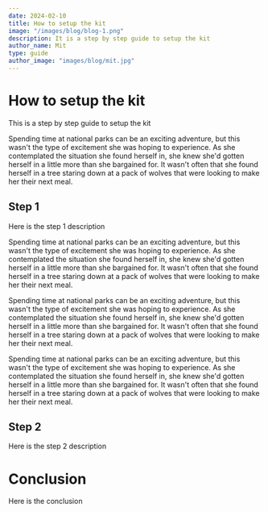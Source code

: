 ```yaml
---
date: 2024-02-10
title: How to setup the kit
image: "/images/blog/blog-1.png"
description: It is a step by step guide to setup the kit
author_name: Mit
type: guide
author_image: "images/blog/mit.jpg"
---
```


# How to setup the kit

This is a step by step guide to setup the kit

Spending time at national parks can be an exciting adventure, but this wasn't the type of excitement she was hoping to experience. As she contemplated the situation she found herself in, she knew she'd gotten herself in a little more than she bargained for. It wasn't often that she found herself in a tree staring down at a pack of wolves that were looking to make her their next meal.

## Step 1

Here is the step 1 description

Spending time at national parks can be an exciting adventure, but this wasn't the type of excitement she was hoping to experience. As she contemplated the situation she found herself in, she knew she'd gotten herself in a little more than she bargained for. It wasn't often that she found herself in a tree staring down at a pack of wolves that were looking to make her their next meal.


Spending time at national parks can be an exciting adventure, but this wasn't the type of excitement she was hoping to experience. As she contemplated the situation she found herself in, she knew she'd gotten herself in a little more than she bargained for. It wasn't often that she found herself in a tree staring down at a pack of wolves that were looking to make her their next meal.


Spending time at national parks can be an exciting adventure, but this wasn't the type of excitement she was hoping to experience. As she contemplated the situation she found herself in, she knew she'd gotten herself in a little more than she bargained for. It wasn't often that she found herself in a tree staring down at a pack of wolves that were looking to make her their next meal.


## Step 2

Here is the step 2 description

# Conclusion

Here is the conclusion